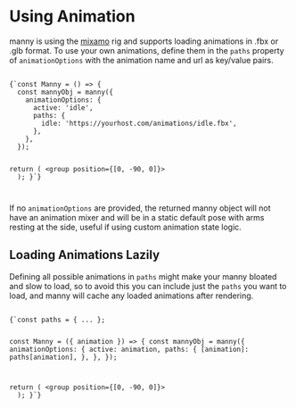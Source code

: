 
# Using Animation

manny is using the <a href="https://www.mixamo.com" target="_blank">mixamo</a> rig 
and supports loading animations in .fbx or .glb format. To use your own animations,
define them in the `paths` property of `animationOptions` with the animation name
and url as key/value pairs.

<Code language="js">
{`const Manny = () => {
  const mannyObj = manny({
    animationOptions: {
      active: 'idle',
      paths: {
        idle: 'https://yourhost.com/animations/idle.fbx',
      },
    },
  });

  return (
    <group position={[0, -90, 0]}>
      <primitive object={mannyObj} dispose={null} />
    </group>
  );
}`}

</Code>

If no `animationOptions` are provided, the returned manny object will not
have an animation mixer and will be in a static default pose with arms resting
at the side, useful if using custom animation state logic.

## Loading Animations Lazily

Defining all possible animations in `paths` might make your manny bloated and slow to
load, so to avoid this you can include just the `paths` you want to load, and manny
will cache any loaded animations after rendering.

<Code language="js">
{`const paths = { ... };

const Manny = ({ animation }) => {
  const mannyObj = manny({
    animationOptions: {
      active: animation,
      paths: {
        [animation]: paths[animation],
      },
    },
  });

  return (
    <group position={[0, -90, 0]}>
      <primitive object={mannyObj} dispose={null} />
    </group>
  );
}`}
</Code>
